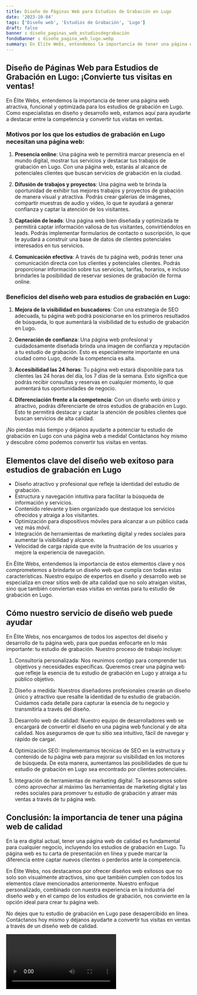 ```yaml
---
title: Diseño de Páginas Web para Estudios de Grabación en Lugo
date: '2023-10-04'
tags: ['Diseño web', 'Estudios de Grabación', 'Lugo']
draft: false
banner : diseño_paginas_web_estudiosdegrabación
fondoBanner : diseño_pagina_web_lugo.webp
summary: En Élite Webs, entendemos la importancia de tener una página web atractiva, funcional y optimizada para los estudios de grabación en Lugo. Como especialistas en diseño y desarrollo web, estamos aquí para ayudarte a destacar entre la competencia y convertir tus visitas en ventas.
---
```


## Diseño de Páginas Web para Estudios de Grabación en Lugo: ¡Convierte tus visitas en ventas!

En Élite Webs, entendemos la importancia de tener una página web atractiva, funcional y optimizada para los estudios de grabación en Lugo. Como especialistas en diseño y desarrollo web, estamos aquí para ayudarte a destacar entre la competencia y convertir tus visitas en ventas.

### Motivos por los que los estudios de grabación en Lugo necesitan una página web:

1. **Presencia online**: Una página web te permitirá marcar presencia en el mundo digital, mostrar tus servicios y destacar tus trabajos de grabación en Lugo. Con una página web, estarás al alcance de potenciales clientes que buscan servicios de grabación en la ciudad.

2. **Difusión de trabajos y proyectos**: Una página web te brinda la oportunidad de exhibir tus mejores trabajos y proyectos de grabación de manera visual y atractiva. Podrás crear galerías de imágenes, compartir muestras de audio y video, lo que te ayudará a generar confianza y captar la atención de los visitantes.

3. **Captación de leads**: Una página web bien diseñada y optimizada te permitirá captar información valiosa de tus visitantes, convirtiéndolos en leads. Podrás implementar formularios de contacto o suscripción, lo que te ayudará a construir una base de datos de clientes potenciales interesados en tus servicios.

4. **Comunicación efectiva**: A través de tu página web, podrás tener una comunicación directa con tus clientes y potenciales clientes. Podrás proporcionar información sobre tus servicios, tarifas, horarios, e incluso brindarles la posibilidad de reservar sesiones de grabación de forma online.

### Beneficios del diseño web para estudios de grabación en Lugo:

1. **Mejora de la visibilidad en buscadores**: Con una estrategia de SEO adecuada, tu página web podrá posicionarse en los primeros resultados de búsqueda, lo que aumentará la visibilidad de tu estudio de grabación en Lugo.

2. **Generación de confianza**: Una página web profesional y cuidadosamente diseñada brinda una imagen de confianza y reputación a tu estudio de grabación. Esto es especialmente importante en una ciudad como Lugo, donde la competencia es alta.

3. **Accesibilidad las 24 horas**: Tu página web estará disponible para tus clientes las 24 horas del día, los 7 días de la semana. Esto significa que podrás recibir consultas y reservas en cualquier momento, lo que aumentará tus oportunidades de negocio.

4. **Diferenciación frente a la competencia**: Con un diseño web único y atractivo, podrás diferenciarte de otros estudios de grabación en Lugo. Esto te permitirá destacar y captar la atención de posibles clientes que buscan servicios de alta calidad.

¡No pierdas más tiempo y déjanos ayudarte a potenciar tu estudio de grabación en Lugo con una página web a medida! Contáctanos hoy mismo y descubre cómo podemos convertir tus visitas en ventas.

<GifSeo />

<Cta />

## Elementos clave del diseño web exitoso para estudios de grabación en Lugo

- Diseño atractivo y profesional que refleje la identidad del estudio de grabación.
- Estructura y navegación intuitiva para facilitar la búsqueda de información y servicios.
- Contenido relevante y bien organizado que destaque los servicios ofrecidos y atraiga a los visitantes.
- Optimización para dispositivos móviles para alcanzar a un público cada vez más móvil.
- Integración de herramientas de marketing digital y redes sociales para aumentar la visibilidad y alcance.
- Velocidad de carga rápida que evite la frustración de los usuarios y mejore la experiencia de navegación.

En Élite Webs, entendemos la importancia de estos elementos clave y nos comprometemos a brindarte un diseño web que cumpla con todas estas características. Nuestro equipo de expertos en diseño y desarrollo web se especializa en crear sitios web de alta calidad que no solo atraigan visitas, sino que también conviertan esas visitas en ventas para tu estudio de grabación en Lugo.

## Cómo nuestro servicio de diseño web puede ayudar

En Élite Webs, nos encargamos de todos los aspectos del diseño y desarrollo de tu página web, para que puedas enfocarte en lo más importante: tu estudio de grabación. Nuestro proceso de trabajo incluye:

1. Consultoría personalizada: Nos reunimos contigo para comprender tus objetivos y necesidades específicas. Queremos crear una página web que refleje la esencia de tu estudio de grabación en Lugo y atraiga a tu público objetivo.

2. Diseño a medida: Nuestros diseñadores profesionales crearán un diseño único y atractivo que resalte la identidad de tu estudio de grabación. Cuidamos cada detalle para capturar la esencia de tu negocio y transmitirla a través del diseño.

3. Desarrollo web de calidad: Nuestro equipo de desarrolladores web se encargará de convertir el diseño en una página web funcional y de alta calidad. Nos aseguramos de que tu sitio sea intuitivo, fácil de navegar y rápido de cargar.

4. Optimización SEO: Implementamos técnicas de SEO en la estructura y contenido de tu página web para mejorar su visibilidad en los motores de búsqueda. De esta manera, aumentamos las posibilidades de que tu estudio de grabación en Lugo sea encontrado por clientes potenciales.

5. Integración de herramientas de marketing digital: Te asesoramos sobre cómo aprovechar al máximo las herramientas de marketing digital y las redes sociales para promover tu estudio de grabación y atraer más ventas a través de tu página web.

## Conclusión: la importancia de tener una página web de calidad

En la era digital actual, tener una página web de calidad es fundamental para cualquier negocio, incluyendo los estudios de grabación en Lugo. Tu página web es tu carta de presentación en línea y puede marcar la diferencia entre captar nuevos clientes o perderlos ante la competencia.

En Élite Webs, nos destacamos por ofrecer diseños web exitosos que no solo son visualmente atractivos, sino que también cumplen con todos los elementos clave mencionados anteriormente. Nuestro enfoque personalizado, combinado con nuestra experiencia en la industria del diseño web y en el campo de los estudios de grabación, nos convierte en la opción ideal para crear tu página web.

No dejes que tu estudio de grabación en Lugo pase desapercibido en línea. Contáctanos hoy mismo y déjanos ayudarte a convertir tus visitas en ventas a través de un diseño web de calidad.

<Video />

<CtaBot job='Estudios de Grabación' city='Lugo'/>

<Gmaps query='Lugo+españa+maps' />